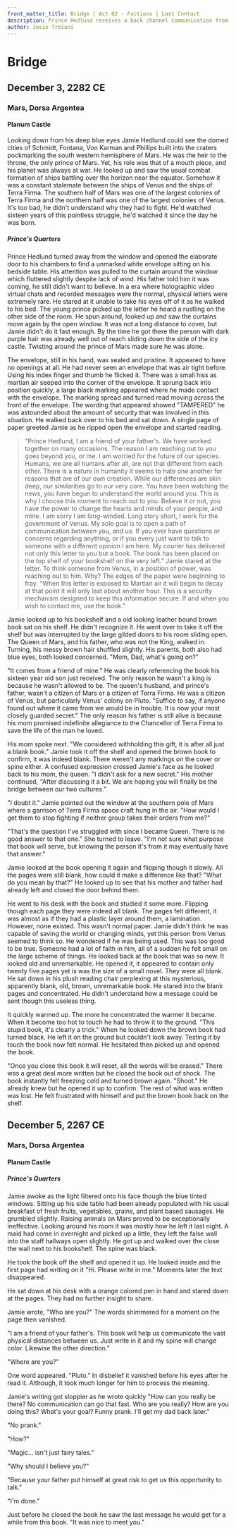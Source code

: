 ```yaml
---
front_matter_title: Bridge | Act 02 - Factions | Last Contact
description: Prince Hedlund receives a back channel communication from Senator Pace, in an attempt to create a calmer future.
author: Josie Troiani
---
```


# Bridge

## December 3, 2282 CE

### Mars, Dorsa Argentea

#### Planum Castle

Looking down from his deep blue eyes Jamie Hedlund could see the domed cities of Schmidt, Fontana, Von Karman and Phillips built into the craters pockmarking the south western hemisphere of Mars. He was the heir to the throne, the only prince of Mars. Yet, his role was that of a mouth piece, and his planet was always at war. He looked up and saw the usual combat formation of ships battling over the horizon near the equator. Somehow it was a constant stalemate between the ships of Venus and the ships of Terra Firma. The southern half of Mars was one of the largest colonies of Terra Firma and the northern half was one of the largest colonies of Venus. It's too bad, he didn't understand why they had to fight. He'd watched sixteen years of this pointless struggle, he'd watched it since the day he was born.

##### Prince's Quarters

Prince Hedlund turned away from the window and opened the elaborate door to his chambers to find a unmarked white envelope sitting on his bedside table. His attention was pulled to the curtain around the window which fluttered slightly despite lack of wind. His father told him it was coming, he still didn't want to believe. In a era where holographic video virtual chats and recorded messages were the normal, physical letters were extremely rare. He stared at it unable to take his eyes off of it as he walked to his bed. The young prince picked up the letter he heard a rustling on the other side of the room. He spun around, looked up and saw the curtains move again by the open window. It was not a long distance to cover, but Jamie didn't do it fast enough. By the time he got there the person with dark purple hair was already well out of reach sliding down the side of the icy castle. Twisting around the prince of Mars made sure he was alone.

The envelope, still in his hand, was sealed and pristine. It appeared to have no openings at all. He had never seen an envelope that was air tight before. Using his index finger and thumb he flicked it. There was a small hiss as martian air seeped into the corner of the envelope. It sprung back into position quickly, a large black marking appeared where he made contact with the envelope. The marking spread and turned read moving across the front of the envelope. The wording that appeared showed "TAMPERED" he was astounded about the amount of security that was involved in this situation. He walked back over to his bed and sat down. A single page of paper greeted Jamie as he ripped open the envelope and started reading.

> "Prince Hedlund,
> I am a friend of your father's. We have worked together on many occasions. The reason I am reaching out to you goes beyond you, or me. I am worried for the future of our species. Humans, we are all humans after all, are not that different from each other. There is a nature in humanity it seems to hate one another for reasons that are of our own creation. While our differences are skin deep, our similarities go to our very core. You have been watching the news, you have begun to understand the world around you. This is why I choose this moment to reach out to you. Believe it or not, you have the power to change the hearts and minds of your people, and mine.
> I am sorry I am long-winded. Long story short, I work for the government of Venus. My sole goal is to open a path of communication between you, and us. If you ever have questions or concerns regarding anything, or if you every just want to talk to someone with a different opinion I am here. My courier has delivered not only this letter to you but a book. The book has been placed on the top shelf of your bookshelf on the very left."
> Jamie stared at the letter. To think someone from Venus, in a position of power, was reaching out to him. Why? The edges of the paper were beginning to fray.
> "When this letter is exposed to Martian air it will begin to decay at that point it will only last about another hour. This is a security mechanism designed to keep this information secure. If and when you wish to contact me, use the book."

Jamie looked up to his bookshelf and a old looking leather bound brown book sat on his shelf. He didn't recognize it. He went over to take it off the shelf but was interrupted by the large gilded doors to his room sliding open. The Queen of Mars, and his father, who was not the King, walked in. Turning, his messy brown hair shuffled slightly. His parents, both also had blue eyes, both looked concerned. "Mom, Dad, what's going on?"  

"It comes from a friend of mine." He was clearly referencing the book his sixteen year old son just received. The only reason he wasn't a king is because he wasn't allowed to be. The queen's husband, and prince's father, wasn't a citizen of Mars or a citizen of Terra Firma. He was a citizen of Venus, but particularly Venus' colony on Pluto. "Suffice to say, if anyone found out where it came from we would be in trouble. It is now your most closely guarded secret." The only reason his father is still alive is because his mom promised indefinite allegiance to the Chancellor of Terra Firma to save the life of the man he loved.

His mom spoke next. "We considered withholding this gift, it is after all just a blank book." Jamie took it off the shelf and opened the brown book to confirm, it was indeed blank. There weren't any markings on the cover or spine either. A confused expression crossed Jamie's face as he looked back to his mom, the queen. "I didn't ask for a new secret." His mother continued, "After discussing it a bit. We are hoping you will finally be the bridge between our two cultures."

"I doubt it." Jamie pointed out the window at the southern pole of Mars where a garrison of Terra Firma space craft hung in the air. "How would I get them to stop fighting if neither group takes their orders from me?"

"That's the question I've struggled with since I became Queen. There is no good answer to that one." She turned to leave. "I'm not sure what purpose that book will serve, but knowing the person it's from it may eventually have that answer."

Jamie looked at the book opening it again and flipping though it slowly. All the pages were still blank, how could it make a difference like that? "What do you mean by that?" He looked up to see that his mother and father had already left and closed the door behind them.

He went to his desk with the book and studied it some more. Flipping though each page they were indeed all blank. The pages felt different, it was almost as if they had a plastic layer around them, a lamination. However, none existed. This wasn't normal paper. Jamie didn't think he was capable of saving the world or changing minds, yet this person from Venus seemed to think so. He wondered if he was being used. This was too good to be true. Someone had a lot of faith in him, all of a sudden he felt small on the large scheme of things. He looked back at the book that was so new. It looked old and unremarkable. He opened it, it appeared to contain only  twenty five pages yet is was the size of a small novel. They were all blank. He sat down in his plush reading chair perplexing at this mysterious, apparently blank, old, brown, unremarkable book. He stared into the blank pages and concentrated. He didn't understand how a message could be sent though this useless thing.

It quickly warmed up. The more he concentrated the warmer it became. When it become too hot to touch he had to throw it to the ground. "This stupid book, it's clearly a trick." When he looked down the brown book had turned black. He left it on the ground but couldn't look away. Testing it by touch the book now felt normal. He hesitated then picked up and opened the book.

"Once you close this book it will reset, all the words will be erased." There was a great deal more written but he closed the book out of shock. The book instantly felt freezing cold and turned brown again. "Shoot." He already knew but he opened it up to confirm. The rest of what was written was lost. He felt frustrated with himself and put the brown book back on the shelf.

## December 5, 2267 CE

### Mars, Dorsa Argentea

#### Planum Castle

##### Prince's Quarters

Jamie awoke as the light filtered onto his face though the blue tinted windows. Sitting up his side table had been already populated with his usual breakfast of fresh fruits, vegetables, grains, and plant based sausages. He grumbled slightly. Raising animals on Mars proved to be exceptionally ineffective. Looking around his room it was mostly how he left it last night. A maid had come in overnight and picked up a little, they left the false wall into the staff hallways open slightly. He got up and walked over the close the wall next to his bookshelf. The spine was black.

He took the book off the shelf and opened it up. He looked inside and the first page had writing on it "Hi. Please write in me." Moments later the text disappeared.

He sat down at his desk with a orange colored pen in hand and stared down at the pages. They had no further insight to share.

Jamie wrote, "Who are you?" The words shimmered for a moment on the page then vanished.

"I am a friend of your father's. This book will help us communicate the vast physical distances between us. Just write in it and my spine will change color. Likewise the other direction."

"Where are you?"

One word appeared. "Pluto." In disbelief it vanished before his eyes after he read it. Although, it took much longer for him to process the meaning.

Jamie's writing got sloppier as he wrote quickly "How can you really be there? No communication can go that fast. Who are you really? How are you doing this? What's your goal? Funny prank. I'll get my dad back later."

"No prank."

"How?"

"Magic... isn't just fairy tales."

"Why should I believe you?"

"Because your father put himself at great risk to get us this opportunity to talk."

"I'm done."

Just before he closed the book he saw the last message he would get for a while from this book. "It was nice to meet you."
